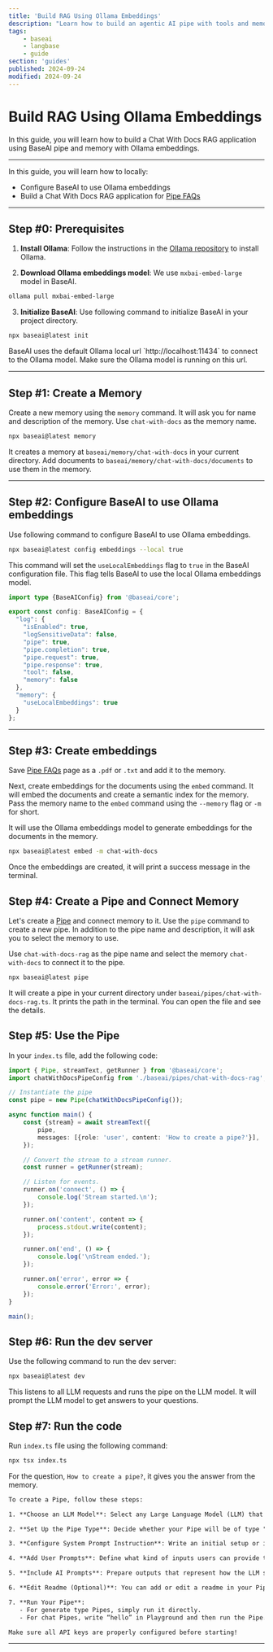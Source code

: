 ```yaml
---
title: 'Build RAG Using Ollama Embeddings'
description: "Learn how to build an agentic AI pipe with tools and memory using Ollama embeddings."
tags:
    - baseai
    - langbase
    - guide
section: 'guides'
published: 2024-09-24
modified: 2024-09-24
---
```


# Build RAG Using Ollama Embeddings

In this guide, you will learn how to build a Chat With Docs RAG application using BaseAI pipe and memory with Ollama embeddings.


---

In this guide, you will learn how to locally:

- Configure BaseAI to use Ollama embeddings
- Build a Chat With Docs RAG application for [Pipe FAQs](https://langbase.com/docs/pipe/faqs)


---

## Step #0: Prerequisites

1. **Install Ollama**: Follow the instructions in the [Ollama repository](https://github.com/ollama/ollama/blob/main/README.md) to install Ollama.

2. **Download Ollama embeddings model**: We use `mxbai-embed-large` model in BaseAI.

```bash
ollama pull mxbai-embed-large
```

3. **Initialize BaseAI**: Use following command to initialize BaseAI in your project directory.

```bash
npx baseai@latest init
```

<Note>
BaseAI uses the default Ollama local url `http://localhost:11434` to connect to the Ollama model. Make sure the Ollama model is running on this url.
</Note>

---

## Step #1: Create a Memory

Create a new memory using the `memory` command. It will ask you for name and description of the memory. Use `chat-with-docs` as the memory name.

```bash
npx baseai@latest memory
```

It creates a memory at `baseai/memory/chat-with-docs` in your current directory. Add documents to `baseai/memory/chat-with-docs/documents` to use them in the memory.


---

## Step #2: Configure BaseAI to use Ollama embeddings

Use following command to configure BaseAI to use Ollama embeddings.

```bash
npx baseai@latest config embeddings --local true
```

This command will set the `useLocalEmbeddings` flag to `true` in the BaseAI configuration file. This flag tells BaseAI to use the local Ollama embeddings model.

<CodeGroup exampleTitle="BaseAI Configuration" title="Configure BaseAI to use Ollama embeddings">

```ts {{ title: './baseai/baseai.config.ts' }}
import type {BaseAIConfig} from '@baseai/core';

export const config: BaseAIConfig = {
  "log": {
    "isEnabled": true,
    "logSensitiveData": false,
    "pipe": true,
    "pipe.completion": true,
    "pipe.request": true,
    "pipe.response": true,
    "tool": false,
    "memory": false
  },
  "memory": {
    "useLocalEmbeddings": true
  }
};
```

</CodeGroup>

---
## Step #3: Create embeddings

Save [Pipe FAQs](https://langbase.com/docs/pipe/faqs) page as a `.pdf` or `.txt` and add it to the memory.

Next, create embeddings for the documents using the `embed` command. It will embed the documents and create a semantic index for the memory. Pass the memory name to the `embed` command using the `--memory` flag or `-m` for short.

It will use the Ollama embeddings model to generate embeddings for the documents in the memory.

```bash
npx baseai@latest embed -m chat-with-docs
```

Once the embeddings are created, it will print a success message in the terminal.

## Step #4: Create a Pipe and Connect Memory

Let's create a [Pipe](/docs/pipe/quickstart) and connect memory to it. Use the `pipe` command to create a new pipe. In addition to the pipe name and description, it will ask you to select the memory to use.

Use `chat-with-docs-rag` as the pipe name and select the memory `chat-with-docs` to connect it to the pipe.

```bash
npx baseai@latest pipe
```

It will create a pipe in your current directory under `baseai/pipes/chat-with-docs-rag.ts`. It prints the path in the terminal. You can open the file and see the details.


## Step #5: Use the Pipe

In your `index.ts` file, add the following code:

```ts
import { Pipe, streamText, getRunner } from '@baseai/core';
import chatWithDocsPipeConfig from './baseai/pipes/chat-with-docs-rag';

// Instantiate the pipe
const pipe = new Pipe(chatWithDocsPipeConfig());

async function main() {
	const {stream} = await streamText({
		pipe,
		messages: [{role: 'user', content: 'How to create a pipe?'}],
	});

	// Convert the stream to a stream runner.
	const runner = getRunner(stream);

	// Listen for events.
	runner.on('connect', () => {
		console.log('Stream started.\n');
	});

	runner.on('content', content => {
		process.stdout.write(content);
	});

	runner.on('end', () => {
		console.log('\nStream ended.');
	});

	runner.on('error', error => {
		console.error('Error:', error);
	});
}

main();

```


## Step #6: Run the dev server

Use the following command to run the dev server:

```bash
npx baseai@latest dev
```

This listens to all LLM requests and runs the pipe on the LLM model. It will prompt the LLM model to get answers to your questions.


## Step #7: Run the code

Run `index.ts` file using the following command:

```bash
npx tsx index.ts
```

For the question, `How to create a pipe?`, it gives you the answer from the memory.

```txt
To create a Pipe, follow these steps:

1. **Choose an LLM Model**: Select any Large Language Model (LLM) that you want to use. By default, OpenAI gpt-4o-mini is selected.

2. **Set Up the Pipe Type**: Decide whether your Pipe will be of type "generate" or "chat." If it’s a generate type, you’ll focus on running generative tasks; if it’s a chat pipe, you’ll set it up for conversational interactions.

3. **Configure System Prompt Instruction**: Write an initial setup or instruction for the LLM. This will configure how the model behaves and responds to prompts.

4. **Add User Prompts**: Define what kind of inputs users can provide to interact with the model.

5. **Include AI Prompts**: Prepare outputs that represent how the LLM should respond based on user prompts.

6. **Edit Readme (Optional)**: You can add or edit a readme in your Pipe for documentation purposes by scrolling down in the Pipe interface where this option is available.

7. **Run Your Pipe**:
   - For generate type Pipes, simply run it directly.
   - For chat Pipes, write “hello” in Playground and then run the Pipe.

Make sure all API keys are properly configured before starting!
```

---
